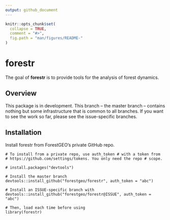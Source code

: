 ```yaml
---
output: github_document
---
```


<!-- README.md is generated from README.Rmd. Please edit that file -->

```r
knitr::opts_chunk$set(
  collapse = TRUE,
  comment = "#>",
  fig.path = "man/figures/README-"
)
```

# forestr

The goal of __forestr__ is to provide tools for the analysis of forest dynamics. 

## Overview

This package is in development. This branch -- the master branch -- contains nothing but some infrastructure that is common to all branches. If you want to see the work so far, please see the issue-specific branches.

## Installation

Install forestr from ForestGEO's private GitHub repo.

```
# To install from a private repo, use auth_token # with a token from
# https://github.com/settings/tokens. You only need the repo # scope.

# install.packages("devtools")

# Install the master branch
devtools::install_github("forestgeo/forestr", auth_token = "abc")

# Install an ISSUE-specific branch with
devtools::install_github("forestgeo/forestr@ISSUE", auth_token = "abc")

# Then, load each time before using
library(forestr)
```
